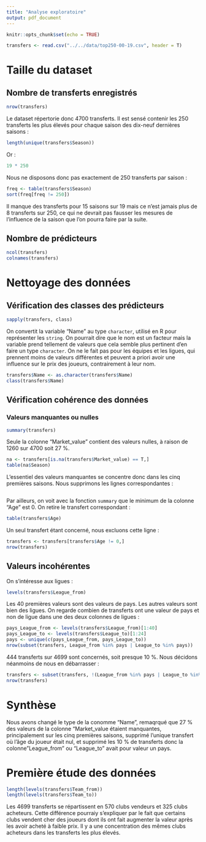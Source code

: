```yaml
---
title: "Analyse exploratoire"
output: pdf_document
---
```


```r
knitr::opts_chunk$set(echo = TRUE)
```

```r
transfers <- read.csv("../../data/top250-00-19.csv", header = T)
```

# Taille du dataset
## Nombre de transferts enregistrés
```r
nrow(transfers)
```

Le dataset répertorie donc 4700 transferts. Il est sensé contenir les 250 transferts les plus élevés pour chaque saison des dix-neuf dernières saisons :
```r
length(unique(transfers$Season))
```
Or : 
```r
19 * 250
```
Nous ne disposons donc pas exactement de 250 transferts par saison :
```r
freq <- table(transfers$Season)
sort(freq[freq != 250])
```
Il manque des transferts pour 15 saisons sur 19 mais ce n'est jamais plus de 8 transferts sur 250, ce qui ne devrait pas fausser les mesures de l'influence de la saison que l'on pourra faire par la suite.

## Nombre de prédicteurs
```r
ncol(transfers)
colnames(transfers)
```


# Nettoyage des données
## Vérification des classes des prédicteurs
```r
sapply(transfers, class)
```

On convertit la variable "Name" au type `character`, utilisé en R pour représenter les `string`. On pourrait dire que le nom est un facteur mais la variable prend tellement de valeurs que cela semble plus pertinent d'en faire un type `character`. On ne le fait pas pour les équipes et les ligues, qui prennent moins de valeurs différentes et peuvent a priori avoir une influence sur le prix des joueurs, contrairement à leur nom.
```r
transfers$Name <- as.character(transfers$Name)
class(transfers$Name)
```

## Vérification cohérence des données
### Valeurs manquantes ou nulles
```r
summary(transfers)
```
Seule la colonne "Market_value" contient des valeurs nulles, à raison de 1260 sur 4700 soit 27 %.
```r
na <- transfers[is.na(transfers$Market_value) == T,]
table(na$Season)
```
L'essentiel des valeurs manquantes se concentre donc dans les cinq premières saisons. Nous supprimons les lignes correspondantes :

```r

```



Par ailleurs, on voit avec la fonction `summary` que le minimum de la colonne "Age" est 0. On retire le transfert correspondant :
```r
table(transfers$Age)
```
Un seul transfert étant concerné, nous excluons cette ligne :
```r
transfers <- transfers[transfers$Age != 0,]
nrow(transfers)
```

## Valeurs incohérentes
On s'intéresse aux ligues :
```r
levels(transfers$League_from)
```
Les 40 premières valeurs sont des valeurs de pays. Les autres valeurs sont bien des ligues. On regarde combien de transferts ont une valeur de pays et non de ligue dans une des deux colonnes de ligues :
```r
pays_League_from <- levels(transfers$League_from)[1:40]
pays_League_to <- levels(transfers$League_to)[1:24]
pays <- unique(c(pays_League_from, pays_League_to))
nrow(subset(transfers, League_from %in% pays | League_to %in% pays))
```
444 transferts sur 4699 sont concernés, soit presque 10 %. Nous décidons néanmoins de nous en débarrasser :
```r
transfers <- subset(transfers, !(League_from %in% pays | League_to %in% pays))
nrow(transfers)
```

# Synthèse
Nous avons changé le type de la conomme "Name", remaqrqué que 27 % des valeurs de la colonne "Market_value étaient manquantes, principalement sur les cinq premières saisons, supprimé l'unique transfert où l'âge du joueur était nul, et supprimé les 10 % de transferts donc la colonne "League_from" ou "League_to" avait pour valeur un pays.

# Première étude des données
```r
length(levels(transfers$Team_from))
length(levels(transfers$Team_to))
```
Les 4699 transferts se répartissent en 570 clubs vendeurs et 325 clubs acheteurs. Cette différence pourraiy s'expliquer par le fait que certains clubs vendent cher des joueurs dont ils ont fait augmenter la valeur après les avoir acheté à faible prix. Il y a une concentration des mêmes clubs acheteurs dans les transferts les plus élevés.
